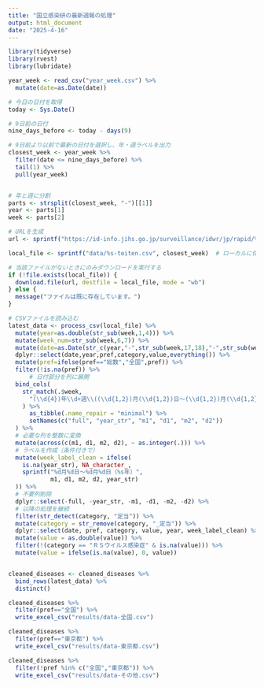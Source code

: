 ---
title: "国立感染研の最新週報の処理"
output: html_document
date: "2025-4-16"
---

```{r}
library(tidyverse)
library(rvest)
library(lubridate)
```


```{r}

year_week <- read_csv("year_week.csv") %>%
  mutate(date=as.Date(date))

# 今日の日付を取得
today <- Sys.Date()

# 9日前の日付
nine_days_before <- today - days(9)

# 9日前より以前で最新の日付を選択し、年・週ラベルを出力
closest_week <- year_week %>%
  filter(date <= nine_days_before) %>%
  tail(1) %>% 
  pull(year_week)


# 年と週に分割
parts <- strsplit(closest_week, "-")[[1]]
year <- parts[1]
week <- parts[2]

# URLを生成
url <- sprintf("https://id-info.jihs.go.jp/surveillance/idwr/jp/rapid/%s/%s/%s-teiten.csv", year, week, closest_week)

local_file <- sprintf("data/%s-teiten.csv", closest_week)  # ローカルに保存するファイル名

# 当該ファイルがないときにのみダウンロードを実行する
if (!file.exists(local_file)) {
  download.file(url, destfile = local_file, mode = "wb")
} else {
  message("ファイルは既に存在しています。")
}

# CSVファイルを読み込む
latest_data <- process_csv(local_file) %>% 
  mutate(year=as.double(str_sub(week,1,4))) %>% 
  mutate(week_num=str_sub(week,6,7)) %>% 
  mutate(date=as.Date(str_c(year,"-",str_sub(week,17,18),"-",str_sub(week,20,21)))) %>% 
  dplyr::select(date,year,pref,category,value,everything()) %>% 
  mutate(pref=ifelse(pref=="総数","全国",pref)) %>% 
  filter(!is.na(pref)) %>% 
      # 日付部分を列に展開
  bind_cols(
    str_match(.$week,
      "(\\d{4})年\\d+週\\((\\d{1,2})月(\\d{1,2})日～(\\d{1,2})月(\\d{1,2})日\\)"
    ) %>%
      as_tibble(.name_repair = "minimal") %>%
      setNames(c("full", "year_str", "m1", "d1", "m2", "d2"))
  ) %>%
  # 必要な列を整数に変換
  mutate(across(c(m1, d1, m2, d2), ~ as.integer(.))) %>%
  # ラベルを作成（条件付きで）
  mutate(week_label_clean = ifelse(
    is.na(year_str), NA_character_,
    sprintf("%d月%d日～%d月%d日（%s年）",
            m1, d1, m2, d2, year_str)
  )) %>%
  # 不要列削除
  dplyr::select(-full, -year_str, -m1, -d1, -m2, -d2) %>%
  # 以降の処理を継続
  filter(str_detect(category, "定当")) %>% 
  mutate(category = str_remove(category, "_定当")) %>% 
  dplyr::select(date, pref, category, value, year, week_label_clean) %>%
  mutate(value = as.double(value)) %>%
  filter(!(category == "ＲＳウイルス感染症" & is.na(value))) %>%
  mutate(value = ifelse(is.na(value), 0, value))


cleaned_diseases <- cleaned_diseases %>%
  bind_rows(latest_data) %>%
  distinct()

cleaned_diseases %>% 
  filter(pref=="全国") %>% 
  write_excel_csv("results/data-全国.csv")

cleaned_diseases %>% 
  filter(pref=="東京都") %>% 
  write_excel_csv("results/data-東京都.csv")

cleaned_diseases %>% 
  filter(!pref %in% c("全国","東京都")) %>% 
  write_excel_csv("results/data-その他.csv")
```


